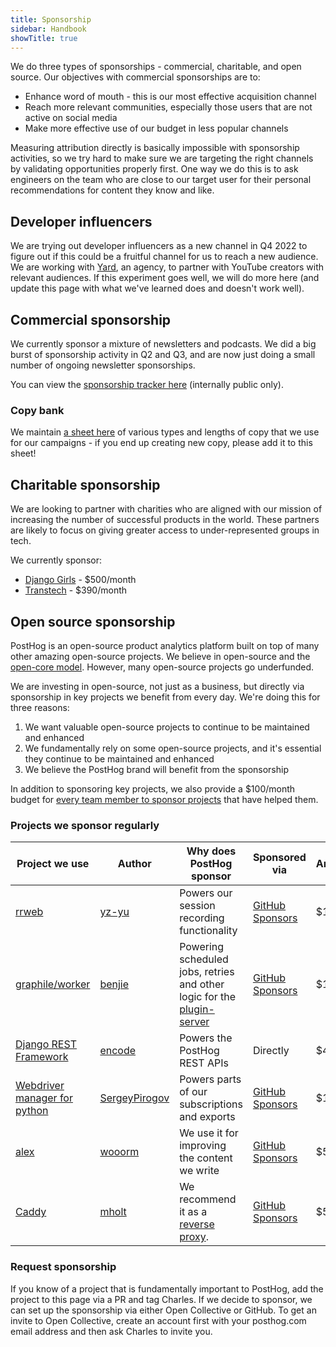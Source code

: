 ```yaml
---
title: Sponsorship
sidebar: Handbook
showTitle: true
---
```


We do three types of sponsorships - commercial, charitable, and open source. Our objectives with commercial sponsorships are to:

- Enhance word of mouth - this is our most effective acquisition channel
- Reach more relevant communities, especially those users that are not active on social media
- Make more effective use of our budget in less popular channels 

Measuring attribution directly is basically impossible with sponsorship activities, so we try hard to make sure we are targeting the right channels by validating opportunities properly first. One way we do this is to ask engineers on the team who are close to our target user for their personal recommendations for content they know and like. 

## Developer influencers

We are trying out developer influencers as a new channel in Q4 2022 to figure out if this could be a fruitful channel for us to reach a new audience. We are working with [Yard](https://www.yard.live/), an agency, to partner with YouTube creators with relevant audiences. If this experiment goes well, we will do more here (and update this page with what we've learned does and doesn't work well). 

## Commercial sponsorship

We currently sponsor a mixture of newsletters and podcasts. We did a big burst of sponsorship activity in Q2 and Q3, and are now just doing a small number of ongoing newsletter sponsorships.

You can view the [sponsorship tracker here](https://docs.google.com/spreadsheets/d/1YUwRxervN6ln7dC6AohUzLNJyExO6hRZvpAmQD-70Pc/edit#gid=0) (internally public only). 

### Copy bank

We maintain [a sheet here](https://docs.google.com/spreadsheets/d/1VOwyDs8qmXw38KgCiPeJMIGS-SedSAZLXfb2zvB_1jE/edit#gid=0) of various types and lengths of copy that we use for our campaigns - if you end up creating new copy, please add it to this sheet!

## Charitable sponsorship

We are looking to partner with charities who are aligned with our mission of increasing the number of successful products in the world. These partners are likely to focus on giving greater access to under-represented groups in tech.  

We currently sponsor:

- [Django Girls](https://djangogirls.org/en/) - $500/month
- [Transtech](https://transtechsocial.org/) - $390/month

## Open source sponsorship

PostHog is an open-source product analytics platform built on top of many other amazing open-source projects. We believe in open-source and the [open-core model](https://en.wikipedia.org/wiki/Open-core_model). However, many open-source projects go underfunded.

We are investing in open-source, not just as a business, but directly via sponsorship in key projects we benefit from every day. We're doing this for three reasons:

1. We want valuable open-source projects to continue to be maintained and enhanced
2. We fundamentally rely on some open-source projects, and it's essential they continue to be maintained and enhanced
3. We believe the PostHog brand will benefit from the sponsorship

In addition to sponsoring key projects, we also provide a $100/month budget for [every team member to sponsor projects](/handbook/people/spending-money#open-source-sponsorship-for-individuals) that have helped them.

### Projects we sponsor regularly

| Project we use               | Author     | Why does PostHog sponsor                                                  | Sponsored via                           | Amount/month           |
| ---------------------------- | ---------- | ------------------------------------------------------------------------- | --------------------------------------- | ---------------------- |
| [rrweb]                      | [yz-yu]    | Powers our session recording functionality                                | [GitHub Sponsors][github-sponsors]      | $100                   |
| [graphile/worker]            | [benjie]   | Powering scheduled jobs, retries and other logic for the [plugin-server]  | [GitHub Sponsors][github-sponsors]      | $100                   |
| [Django REST Framework][drf] | [encode]   | Powers the PostHog REST APIs                                              | Directly                                | $400                   |
| [Webdriver manager for python]                       | [SergeyPirogov]   | Powers parts of our subscriptions and exports                                          | [GitHub Sponsors][github-sponsors]      | $15                     |
| [alex]                       | [wooorm]   | We use it for improving the content we write                                           | [GitHub Sponsors][github-sponsors]      | $5                     |
| [Caddy]                       | [mholt]   | We recommend it as a [reverse proxy](/docs/advanced/proxy#deploying-a-reverse-proxy).                                      | [GitHub Sponsors][github-sponsors]      | $50                     |

<!-- projects -->
[rrweb]: https://github.com/rrweb-io/rrweb
[graphile/worker]: https://github.com/graphile/worker
[drf]: https://github.com/encode/django-rest-framework
[alex]: https://github.com/get-alex/alex
[Webdriver manager for python]: https://github.com/SergeyPirogov/webdriver_manager
[Caddy]: https://github.com/caddyserver/caddy

<!-- authors -->
[yz-yu]: https://github.com/yz-yu
[benjie]: https://github.com/benjie
[encode]: https://github.com/encode
[wooorm]: https://github.com/wooorm
[SergeyPirogov]: https://github.com/SergeyPirogov
[mholt]: https://github.com/mholt

<!-- other links -->
[github-sponsors]: https://github.com/orgs/PostHog/sponsoring
[plugin-server]: https://github.com/PostHog/plugin-server

### Request sponsorship

If you know of a project that is fundamentally important to PostHog, add the project to this page via a PR and tag Charles. If we decide to sponsor, we can set up the sponsorship via either Open Collective or GitHub. To get an invite to Open Collective, create an account first with your posthog.com email address and then ask Charles to invite you. 

